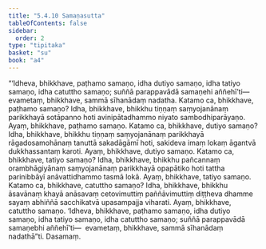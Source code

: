 ```yaml
---
title: "5.4.10 Samaṇasutta"
tableOfContents: false
sidebar:
  order: 2
type: "tipitaka"
basket: "su"
book: "a4"
---
```



<DynamicBreadcrumb />

<Division number="241" book="a4" bookNo="15" page="560">

<Paragraph number="1469" book="a4">
“‘Idheva, bhikkhave, paṭhamo samaṇo, idha dutiyo samaṇo, idha tatiyo samaṇo, idha catuttho samaṇo; suññā parappavādā samaṇehi aññehī’ti—  evametaṃ, bhikkhave, sammā sīhanādaṃ nadatha.
</Paragraph>

<Paragraph number="1470" book="a4">
Katamo ca, bhikkhave, paṭhamo samaṇo? Idha, bhikkhave, bhikkhu tiṇṇaṃ saṃyojanānaṃ parikkhayā sotāpanno hoti avinipātadhammo niyato sambodhiparāyaṇo. Ayaṃ, bhikkhave, paṭhamo samaṇo.
</Paragraph>

<Paragraph number="1471" book="a4">
Katamo ca, bhikkhave, dutiyo samaṇo? Idha, bhikkhave, bhikkhu tiṇṇaṃ saṃyojanānaṃ parikkhayā rāgadosamohānaṃ tanuttā sakadāgāmī hoti, sakideva imaṃ lokaṃ āgantvā dukkhassantaṃ karoti. Ayaṃ, bhikkhave, dutiyo samaṇo.
</Paragraph>

<Paragraph number="1472" book="a4">
Katamo ca, bhikkhave, tatiyo samaṇo? Idha, bhikkhave, bhikkhu pañcannaṃ orambhāgiyānaṃ saṃyojanānaṃ parikkhayā opapātiko hoti tattha parinibbāyī anāvattidhammo tasmā lokā. Ayaṃ, bhikkhave, tatiyo samaṇo.
</Paragraph>

<Paragraph number="1473" book="a4">
Katamo ca, bhikkhave, catuttho samaṇo? Idha, bhikkhave, bhikkhu āsavānaṃ khayā anāsavaṃ cetovimuttiṃ paññāvimuttiṃ diṭṭheva dhamme sayaṃ abhiññā sacchikatvā upasampajja viharati. Ayaṃ, bhikkhave, catuttho samaṇo.
</Paragraph>

<Paragraph number="1474" book="a4">
‘Idheva, bhikkhave, paṭhamo samaṇo, idha dutiyo samaṇo, idha tatiyo samaṇo, idha catuttho samaṇo; suññā parappavādā samaṇebhi aññehī’ti—  evametaṃ, bhikkhave, sammā sīhanādaṃ nadathā”ti.

</Paragraph>
</Division>

<Paragraph number="1475" type="center" book="a4">
Dasamaṃ.
</Paragraph>